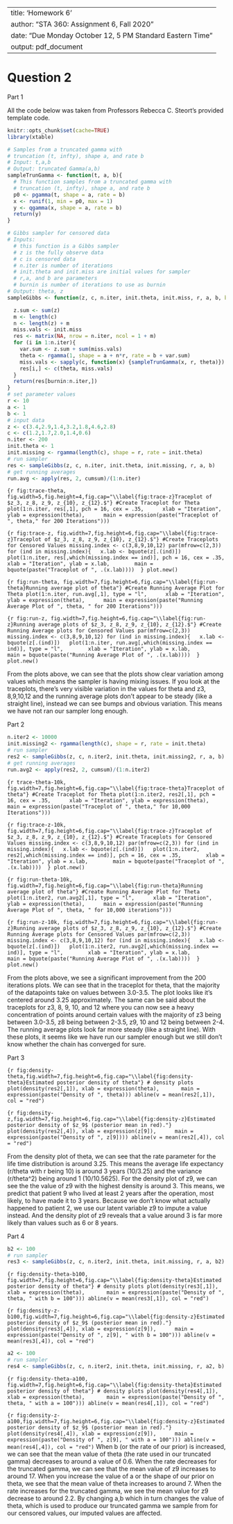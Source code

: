 
---
title: 'Homework 6'
author: "STA 360: Assignment 6, Fall 2020"
date: "Due Monday October 12, 5 PM Standard Eastern Time"
output: pdf_document
---

# Question 2

Part 1

All the code below was taken from Professors Rebecca C. Steort's provided template code.

```r
knitr::opts_chunk$set(cache=TRUE)
library(xtable)

# Samples from a truncated gamma with
# truncation (t, infty), shape a, and rate b
# Input: t,a,b
# Output: truncated Gamma(a,b)
sampleTrunGamma <- function(t, a, b){
  # This function samples from a truncated gamma with
  # truncation (t, infty), shape a, and rate b
  p0 <- pgamma(t, shape = a, rate = b)
  x <- runif(1, min = p0, max = 1)
  y <- qgamma(x, shape = a, rate = b)
  return(y)
}

# Gibbs sampler for censored data
# Inputs:
  # this function is a Gibbs sampler
  # z is the fully observe data
  # c is censored data
  # n.iter is number of iterations
  # init.theta and init.miss are initial values for sampler
  # r,a, and b are parameters
  # burnin is number of iterations to use as burnin
# Output: theta, z
sampleGibbs <- function(z, c, n.iter, init.theta, init.miss, r, a, b, burnin = 1){

  z.sum <- sum(z)
  m <- length(c)
  n <- length(z) + m
  miss.vals <- init.miss 
  res <- matrix(NA, nrow = n.iter, ncol = 1 + m)
  for (i in 1:n.iter){
    var.sum <- z.sum + sum(miss.vals)
    theta <- rgamma(1, shape = a + n*r, rate = b + var.sum)
    miss.vals <- sapply(c, function(x) {sampleTrunGamma(x, r, theta)})
    res[i,] <- c(theta, miss.vals)
  } 
  return(res[burnin:n.iter,])
} 
# set parameter values
r <- 10
a <- 1
b <- 1
# input data
z <- c(3.4,2.9,1.4,3.2,1.8,4.6,2.8)
c <- c(1.2,1.7,2.0,1.4,0.6)
n.iter <- 200
init.theta <- 1
init.missing <- rgamma(length(c), shape = r, rate = init.theta)
# run sampler
res <- sampleGibbs(z, c, n.iter, init.theta, init.missing, r, a, b)
# get running averages
run.avg <- apply(res, 2, cumsum)/(1:n.iter)

```
```{r fig:trace-theta, fig.width=5,fig.height=4,fig.cap="\\label{fig:trace-z}Traceplot of $z_3, z_8, z_9, z_{10}, z_{12}.$"}
#Create Traceplot for Theta
plot(1:n.iter, res[,1], pch = 16, cex = .35,
     xlab = "Iteration", ylab = expression(theta),
     main = expression(paste("Traceplot of ", theta," for 200 Iterations")))
```

```{r fig:trace-z, fig.width=7,fig.height=6,fig.cap="\\label{fig:trace-z}Traceplot of $z_3, z_8, z_9, z_{10}, z_{12}.$"}
#Create Traceplots for Censored Values
missing.index <- c(3,8,9,10,12)
par(mfrow=c(2,3))
for (ind in missing.index){
  x.lab <- bquote(z[.(ind)])
  plot(1:n.iter, res[,which(missing.index == ind)], pch = 16, cex = .35,
       xlab = "Iteration", ylab = x.lab,
       main = bquote(paste("Traceplot of ", .(x.lab)))) 
}
plot.new()
```

```{r fig:run-theta, fig.width=7,fig.height=6,fig.cap="\\label{fig:run-theta}Running average plot of theta"}
#Create Running Average Plot for Theta
plot(1:n.iter, run.avg[,1], type = "l",
     xlab = "Iteration", ylab = expression(theta),
     main = expression(paste("Running Average Plot of ", theta, " for 200 Iterations")))
```

```{r fig:run-z, fig.width=7,fig.height=6,fig.cap="\\label{fig:run-z}Running average plots of $z_3, z_8, z_9, z_{10}, z_{12}.$"}
#Create Running Average plots for Censored Values
par(mfrow=c(2,3))
missing.index <- c(3,8,9,10,12)
for (ind in missing.index){
  x.lab <- bquote(z[.(ind)])
  plot(1:n.iter, run.avg[,which(missing.index == ind)], type = "l",
       xlab = "Iteration", ylab = x.lab,
       main = bquote(paste("Running Average Plot of ", .(x.lab)))) 
}
plot.new()
```

From the plots above, we can see that the plots show clear variation among values which means the sampler is having mixing issues. If you look at the traceplots, there's very visible variation in the values for theta and z3, 8,9,10,12 and the running average plots don't appear to be steady (like a straight line), instead we can see bumps and obvious variation. This means we have not ran our sampler long enough.
                 
Part 2

```r
n.iter2 <- 10000
init.missing2 <- rgamma(length(c), shape = r, rate = init.theta)
# run sampler
res2 <- sampleGibbs(z, c, n.iter2, init.theta, init.missing2, r, a, b)
# get running averages
run.avg2 <- apply(res2, 2, cumsum)/(1:n.iter2)
```

```{r trace-theta-10k, fig.width=7,fig.height=6,fig.cap="\\label{fig:trace-theta}Traceplot of theta"}
#Create Traceplot for Theta
plot(1:n.iter2, res2[,1], pch = 16, cex = .35,
     xlab = "Iteration", ylab = expression(theta),
     main = expression(paste("Traceplot of ", theta," for 10,000 Iterations")))
```

```{r fig:trace-z-10k, fig.width=7,fig.height=6,fig.cap="\\label{fig:trace-z}Traceplot of $z_3, z_8, z_9, z_{10}, z_{12}.$"}
#Create Traceplots for Censored Values
missing.index <- c(3,8,9,10,12)
par(mfrow=c(2,3))
for (ind in missing.index){
  x.lab <- bquote(z[.(ind)])
  plot(1:n.iter2, res2[,which(missing.index == ind)], pch = 16, cex = .35,
       xlab = "Iteration", ylab = x.lab,
       main = bquote(paste("Traceplot of ", .(x.lab)))) 
}
plot.new()
```

```{r fig:run-theta-10k, fig.width=7,fig.height=6,fig.cap="\\label{fig:run-theta}Running average plot of theta"}
#Create Running Average Plot for Theta
plot(1:n.iter2, run.avg2[,1], type = "l",
     xlab = "Iteration", ylab = expression(theta),
     main = expression(paste("Running Average Plot of ", theta, " for 10,000 iterations")))
```

```{r fig:run-z-10k, fig.width=7,fig.height=6,fig.cap="\\label{fig:run-z}Running average plots of $z_3, z_8, z_9, z_{10}, z_{12}.$"}
#Create Running Average plots for Censored Values
par(mfrow=c(2,3))
missing.index <- c(3,8,9,10,12)
for (ind in missing.index){
  x.lab <- bquote(z[.(ind)])
  plot(1:n.iter2, run.avg2[,which(missing.index == ind)], type = "l",
       xlab = "Iteration", ylab = x.lab,
       main = bquote(paste("Running Average Plot of ", .(x.lab)))) 
}
plot.new()
```

From the plots above, we see a significant improvement from the 200 iterations plots. We can see that in the traceplot for theta, that the majority of the datapoints take on values between 3.0-3.5. The plot looks like it's centered around 3.25 approximately. The same can be said about the traceplots for z3, 8, 9, 10, and 12 where you can now see a heavy concentration of points around certain values with the majority of z3 being between 3.0-3.5, z8 being between 2-3.5, z9, 10 and 12 being between 2-4.  The running average plots look far more steady (like a straight line). With these plots, it seems like we have run our sampler enough but we still don't know whether the chain has converged for sure.

Part 3

```{r fig:density-theta,fig.width=7,fig.height=6,fig.cap="\\label{fig:density-theta}Estimated posterior density of theta"}
# density plots
plot(density(res2[,1]), xlab = expression(theta), 
     main = expression(paste("Density of ", theta)))
abline(v = mean(res2[,1]), col = "red")
```  


```{r fig:density-z,fig.width=7,fig.height=6,fig.cap="\\label{fig:density-z}Estimated posterior density of $z_9$ (posterior mean in red)."}
plot(density(res2[,4]), xlab = expression(z[9]),
     main = expression(paste("Density of ", z[9])))
abline(v = mean(res2[,4]), col = "red")
```      
  
    
      
From the density plot of theta, we can see that the rate parameter for the life time distribution is around 3.25. This means the average life expectancy (r/theta with r being 10) is around 3 years (10/3.25) and the variance (r/theta^2) being around 1 (10/10.5625).
For the density plot of z9, we can see the the value of z9 with the highest density is around 3. This means, we predict that patient 9 who lived at least 2 years after the operation, most likely, to have made it to 3 years. Because we don't know what actually happened to patient 2, we use our latent variable z9 to impute a value instead. And the density plot of z9 reveals that a value around 3 is far more likely than values such as 6 or 8 years. 
     

Part 4

```r
b2 <- 100
# run sampler
res3 <- sampleGibbs(z, c, n.iter2, init.theta, init.missing, r, a, b2)
```
```{r fig:density-theta-b100, fig.width=7,fig.height=6,fig.cap="\\label{fig:density-theta}Estimated posterior density of theta"}
# density plots
plot(density(res3[,1]), xlab = expression(theta), 
     main = expression(paste("Density of ", theta, " with b = 100")))
abline(v = mean(res3[,1]), col = "red")
```

```{r fig:density-z-b100,fig.width=7,fig.height=6,fig.cap="\\label{fig:density-z}Estimated posterior density of $z_9$ (posterior mean in red)."}
plot(density(res3[,4]), xlab = expression(z[9]),
     main = expression(paste("Density of ", z[9], " with b = 100")))
abline(v = mean(res3[,4]), col = "red")
```

```r
a2 <- 100
# run sampler
res4 <- sampleGibbs(z, c, n.iter2, init.theta, init.missing, r, a2, b)
```
```{r fig:density-theta-a100, fig.width=7,fig.height=6,fig.cap="\\label{fig:density-theta}Estimated posterior density of theta"}
# density plots
plot(density(res4[,1]), xlab = expression(theta), 
     main = expression(paste("Density of ", theta, " with a = 100")))
abline(v = mean(res4[,1]), col = "red")
```

```{r fig:density-z-a100,fig.width=7,fig.height=6,fig.cap="\\label{fig:density-z}Estimated posterior density of $z_9$ (posterior mean in red)."}
plot(density(res4[,4]), xlab = expression(z[9]),
     main = expression(paste("Density of ", z[9], " with a = 100")))
abline(v = mean(res4[,4]), col = "red")
```
When b (or the rate of our prior) is increased, we can see that the mean value of theta (the rate used in our truncated gamma) decreases to around a value of 0.6. When the rate decreases for the truncated gamma, we can see that the mean value of z9 increases to around 17.
When you increase the value of a or the shape of our prior on theta, we see that the mean value of theta increases to around 7. When the rate increases for the truncated gamma, we see the mean value for z9 decrease to around 2.2.
By changing a,b which in turn changes the value of theta, which is used to produce our truncated gamma we sample from for our censored values, our imputed values are affected. 
